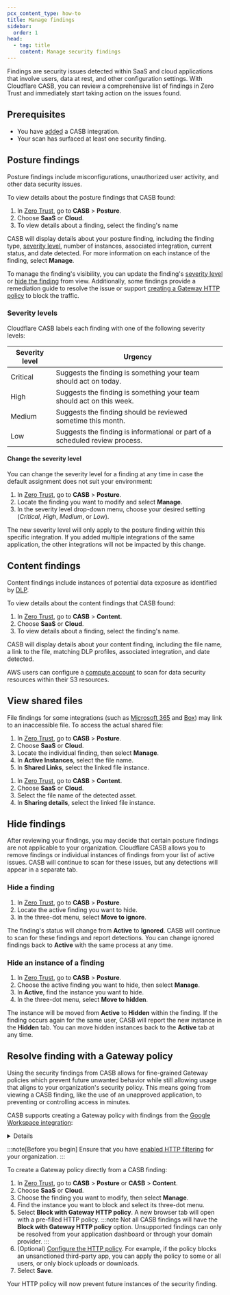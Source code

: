 ```yaml
---
pcx_content_type: how-to
title: Manage findings
sidebar:
  order: 1
head:
  - tag: title
    content: Manage security findings
---
```



Findings are security issues detected within SaaS and cloud applications that involve users, data at rest, and other configuration settings. With Cloudflare CASB, you can review a comprehensive list of findings in Zero Trust and immediately start taking action on the issues found.

## Prerequisites

- You have [added](/cloudflare-one/applications/casb/#add-an-integration) a CASB integration.
- Your scan has surfaced at least one security finding.

## Posture findings

Posture findings include misconfigurations, unauthorized user activity, and other data security issues.

To view details about the posture findings that CASB found:

1. In [Zero Trust](https://one.dash.cloudflare.com), go to **CASB** > **Posture**.
2. Choose **SaaS** or **Cloud**.
3. To view details about a finding, select the finding's name

CASB will display details about your posture finding, including the finding type, [severity level](#severity-levels), number of instances, associated integration, current status, and date detected. For more information on each instance of the finding, select **Manage**.

To manage the finding's visibility, you can update the finding's [severity level](#severity-levels) or [hide the finding](#hide-findings) from view. Additionally, some findings provide a remediation guide to resolve the issue or support [creating a Gateway HTTP policy](#resolve-finding-with-a-gateway-policy) to block the traffic.

### Severity levels

Cloudflare CASB labels each finding with one of the following severity levels:

| Severity level | Urgency                                                                      |
| -------------- | ---------------------------------------------------------------------------- |
| Critical       | Suggests the finding is something your team should act on today.             |
| High           | Suggests the finding is something your team should act on this week.         |
| Medium         | Suggests the finding should be reviewed sometime this month.                 |
| Low            | Suggests the finding is informational or part of a scheduled review process. |

#### Change the severity level

You can change the severity level for a finding at any time in case the default assignment does not suit your environment:

1. In [Zero Trust](https://one.dash.cloudflare.com), go to **CASB** > **Posture**.
2. Locate the finding you want to modify and select **Manage**.
3. In the severity level drop-down menu, choose your desired setting (_Critical_, _High_, _Medium_, or _Low_).

The new severity level will only apply to the posture finding within this specific integration. If you added multiple integrations of the same application, the other integrations will not be impacted by this change.

## Content findings

Content findings include instances of potential data exposure as identified by [DLP](/cloudflare-one/policies/data-loss-prevention/).

To view details about the content findings that CASB found:

1. In [Zero Trust](https://one.dash.cloudflare.com), go to **CASB** > **Content**.
2. Choose **SaaS** or **Cloud**.
3. To view details about a finding, select the finding's name.

CASB will display details about your content finding, including the file name, a link to the file, matching DLP profiles, associated integration, and date detected.

AWS users can configure a [compute account](/cloudflare-one/applications/casb/casb-integrations/aws-s3/#compute-account) to scan for data security resources within their S3 resources.

## View shared files

File findings for some integrations (such as [Microsoft 365](/cloudflare-one/applications/casb/casb-integrations/microsoft-365/#file-sharing) and [Box](/cloudflare-one/applications/casb/casb-integrations/box/#file-sharing)) may link to an inaccessible file. To access the actual shared file:

<Tabs> <TabItem label="Posture finding">

1. In [Zero Trust](https://one.dash.cloudflare.com), go to **CASB** > **Posture**.
2. Choose **SaaS** or **Cloud**.
3. Locate the individual finding, then select **Manage**.
4. In **Active Instances**, select the file name.
5. In **Shared Links**, select the linked file instance.

</TabItem>

<TabItem label="Content finding">

1. In [Zero Trust](https://one.dash.cloudflare.com), go to **CASB** > **Content**.
2. Choose **SaaS** or **Cloud**.
3. Select the file name of the detected asset.
4. In **Sharing details**, select the linked file instance.

</TabItem> </Tabs>

## Hide findings

After reviewing your findings, you may decide that certain posture findings are not applicable to your organization. Cloudflare CASB allows you to remove findings or individual instances of findings from your list of active issues. CASB will continue to scan for these issues, but any detections will appear in a separate tab.

### Hide a finding

1. In [Zero Trust](https://one.dash.cloudflare.com), go to **CASB** > **Posture**.
2. Locate the active finding you want to hide.
3. In the three-dot menu, select **Move to ignore**.

The finding's status will change from **Active** to **Ignored**. CASB will continue to scan for these findings and report detections. You can change ignored findings back to **Active** with the same process at any time.

### Hide an instance of a finding

1. In [Zero Trust](https://one.dash.cloudflare.com), go to **CASB** > **Posture**.
2. Choose the active finding you want to hide, then select **Manage**.
3. In **Active**, find the instance you want to hide.
4. In the three-dot menu, select **Move to hidden**.

The instance will be moved from **Active** to **Hidden** within the finding. If the finding occurs again for the same user, CASB will report the new instance in the **Hidden** tab. You can move hidden instances back to the **Active** tab at any time.

## Resolve finding with a Gateway policy

Using the security findings from CASB allows for fine-grained Gateway policies which prevent future unwanted behavior while still allowing usage that aligns to your organization's security policy. This means going from viewing a CASB finding, like the use of an unapproved application, to preventing or controlling access in minutes.

CASB supports creating a Gateway policy with findings from the [Google Workspace integration](/cloudflare-one/applications/casb/casb-integrations/google-workspace/):

<Details header="Supported CASB findings for Gateway policies">

- Google Workspace: File publicly accessible with edit access
- Google Workspace: File publicly accessible with view access
- Google Workspace: File shared outside company with edit access
- Google Workspace: File shared outside company with view access

</Details>

:::note[Before you begin]
Ensure that you have [enabled HTTP filtering](/cloudflare-one/policies/gateway/initial-setup/http/) for your organization.
:::

To create a Gateway policy directly from a CASB finding:

1. In [Zero Trust](https://one.dash.cloudflare.com), go to **CASB** > **Posture** or **CASB** > **Content**.
2. Choose **SaaS** or **Cloud**.
3. Choose the finding you want to modify, then select **Manage**.
4. Find the instance you want to block and select its three-dot menu.
5. Select **Block with Gateway HTTP policy**. A new browser tab will open with a pre-filled HTTP policy.
   :::note
   Not all CASB findings will have the **Block with Gateway HTTP policy** option. Unsupported findings can only be resolved from your application dashboard or through your domain provider.
   :::
6. (Optional) [Configure the HTTP policy](/cloudflare-one/policies/gateway/http-policies/). For example, if the policy blocks an unsanctioned third-party app, you can apply the policy to some or all users, or only block uploads or downloads.
7. Select **Save**.

Your HTTP policy will now prevent future instances of the security finding.
